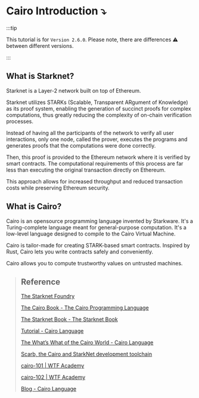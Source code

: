 # Cairo Introduction ⤵️

:::tip

This tutorial is for `Version 2.6.0`. Please note, there are differences ⚠️ between different versions.

:::

## What is Starknet?

Starknet is a Layer-2 network built on top of Ethereum.

Starknet utilizes STARKs (Scalable, Transparent ARgument of Knowledge) as its proof system, enabling the generation of succinct proofs for complex computations, thus greatly reducing the complexity of on-chain verification processes.

Instead of having all the participants of the network to verify all user interactions, only one node, called the prover, executes the programs and generates proofs that the computations were done correctly.

Then, this proof is provided to the Ethereum network where it is verified by smart contracts. The computational requirements of this process are far less than executing the original transaction directly on Ethereum.

This approach allows for increased throughput and reduced transaction costs while preserving Ethereum security.

## What is Cairo?

Cairo is an opensource programming language invented by Starkware. It's a Turing-complete language meant for general-purpose computation. It's a low-level language designed to compile to the Cairo Virtual Machine.

Cairo is tailor-made for creating STARK-based smart contracts. Inspired by Rust, Cairo lets you write contracts safely and conveniently.

Cairo allows you to compute trustworthy values on untrusted machines.

> ## Reference
>
> [The Starknet Foundry](https://foundry-rs.github.io/starknet-foundry/index.html)
>
> [The Cairo Book - The Cairo Programming Language](https://book.cairo-lang.org/title-page.html)
>
> [The Starknet Book - The Starknet Book](https://book.starknet.io/)
>
> [Tutorial - Cairo Language](https://www.cairo-lang.org/tutorial/)
>
> [​​The What’s What of the Cairo World - Cairo Language](https://www.cairo-lang.org/the-whats-what-of-the-cairo-world/)
>
> [Scarb, the Cairo and StarkNet development toolchain](https://docs.swmansion.com/scarb/)
>
> [cairo-101 | WTF Academy](https://www.wtf.academy/docs/cairo-101/)
>
> [cairo-102 | WTF Academy](https://www.wtf.academy/docs/cairo-102/)
>
> [Blog - Cairo Language](https://www.cairo-lang.org/blog/)
